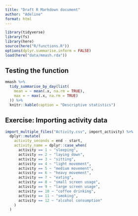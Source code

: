 ```yaml
---
title: "Draft R Markdown document"
author: "Adeline"
format: html
---
```


```r
library(tidyverse)
library(fs)
library(here)
source(here("R/functions.R"))
options(dplyr.summarise.inform = FALSE)
load(here("data/mmash.rda"))
```

## Testing the function

```r
mmash %>%
  tidy_summarise_by_day(list(
    mean = ~ mean(.x, na.rm = TRUE),
    max = ~ max(.x, na.rm = TRUE)
  )) %>%
  knitr::kable(caption = "Descriptive statistics")
```

## Exercise: Importing activity data

```r
import_multiple_files("Activity.csv", import_activity) %>%
  dplyr::mutate(
    activity_seconds = end - start,
    activity_name = dplyr::case_when(
      activity == 1 ~ "sleeping",
      activity == 2 ~ "laying down",
      activity == 3 ~ "sitting",
      activity == 4 ~ "light movement",
      activity == 5 ~ "medium movement",
      activity == 6 ~ "heavy movement",
      activity == 7 ~ "eating",
      activity == 8 ~ "small screen usage",
      activity == 9 ~ "large screen usage",
      activity == 10 ~ "coffee drinking",
      activity == 11 ~ "smoking",
      activity == 12 ~ "alcohol consumption"
    )
  )
```
